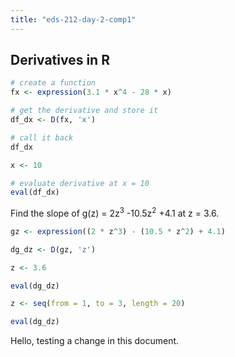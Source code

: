 ```yaml
---
title: "eds-212-day-2-comp1"
---
```


## Derivatives in R

```r
# create a function
fx <- expression(3.1 * x^4 - 28 * x)

# get the derivative and store it
df_dx <- D(fx, 'x')

# call it back
df_dx

x <- 10

# evaluate derivative at x = 10
eval(df_dx)

```

Find the slope of g(z) = 2z^3^ -10.5z^2^ +4.1 at z = 3.6.

```r
gz <- expression((2 * z^3) - (10.5 * z^2) + 4.1)

dg_dz <- D(gz, 'z')

z <- 3.6

eval(dg_dz)

z <- seq(from = 1, to = 3, length = 20)

eval(dg_dz)

```

Hello, testing a change in this document.
